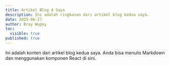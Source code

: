 ```yaml
---
title: Artikel Blog 4 Saya
description: Ini adalah ringkasan dari artikel blog kedua saya.
date: 2025-06-27
author: Bray Wupxy
toc:
  visible: true
published: true
---
```


Ini adalah konten dari artikel blog kedua saya. Anda bisa menulis Markdown dan menggunakan komponen React di sini.
